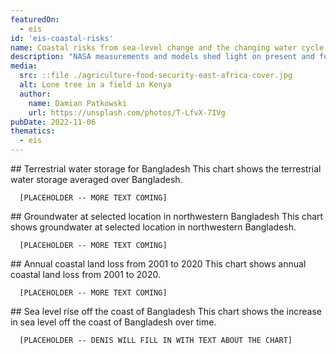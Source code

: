 ```yaml
---
featuredOn:
  - eis
id: 'eis-coastal-risks'
name: Coastal risks from sea-level change and the changing water cycle
description: "NASA measurements and models shed light on present and future coastal risks"
media:
  src: ::file ./agriculture-food-security-east-africa-cover.jpg
  alt: Lone tree in a field in Kenya
  author:
    name: Damian Patkowski
    url: https://unsplash.com/photos/T-LfvX-7IVg
pubDate: 2022-11-06
thematics:
  - eis
---
```

<Block>
   <Prose>
    ## Terrestrial water storage for Bangladesh
      This chart shows the terrestrial water storage averaged over Bangladesh.

      [PLACEHOLDER -- MORE TEXT COMING]

  </Prose>
  <Figure>
    <Chart
      dataPath={new URL('./TWS_time_series.csv', import.meta.url).href}
      dateFormat="%b-%Y"
      idKey='type'
      xKey='date'
      yKey='TWS'
    />
    <Caption
    />
  </Figure>
</Block>

<Block>
   <Prose>
    ## Groundwater at selected location in northwestern Bangladesh
      This chart shows groundwater at selected location in northwestern Bangladesh.

      [PLACEHOLDER -- MORE TEXT COMING]

  </Prose>
  <Figure>
    <Chart
      dataPath={new URL('./groundwater_time_series.csv', import.meta.url).href}
      dateFormat="%b-%Y"
      idKey='type'
      xKey='date'
      yKey='groundwater'
    />
    <Caption
    />
  </Figure>
</Block>

<Block>
   <Prose>
    ## Annual coastal land loss from 2001 to 2020
      This chart shows annual coastal land loss from 2001 to 2020.

      [PLACEHOLDER -- MORE TEXT COMING]

  </Prose>
  <Figure>
    <Chart
      dataPath={new URL('./coastal_land_loss_time_series.csv', import.meta.url).href}
      dateFormat="%Y"
      idKey='type'
      xKey='year'
      yKey='coastal land loss'
    />
    <Caption
    />
  </Figure>
</Block>

<Block>
   <Prose>
    ## Sea level rise off the coast of Bangladesh
      This chart shows the increase in sea level off the coast of Bangladesh over time.
      
      [PLACEHOLDER -- DENIS WILL FILL IN WITH TEXT ABOUT THE CHART]

  </Prose>
  <Figure>
    <Chart
      dataPath={new URL('./ecco_and_measures_ssh.csv', import.meta.url).href}
      dateFormat="%m/%Y" 
      idKey='source' 
      xKey='date' 
      yKey='SSH (m)' 
    />
    <Caption 
    /> 
  </Figure>
</Block>
